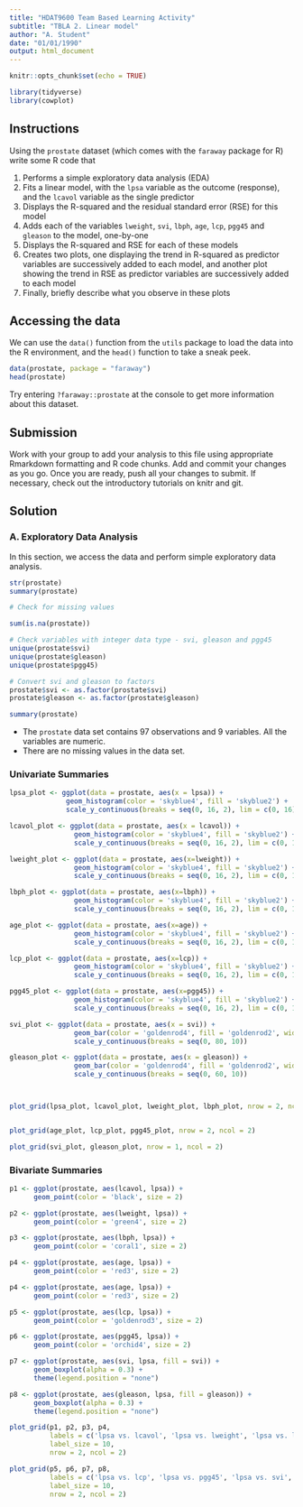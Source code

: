 ```yaml
---
title: "HDAT9600 Team Based Learning Activity"
subtitle: "TBLA 2. Linear model"
author: "A. Student"
date: "01/01/1990"
output: html_document
---
```


```r
knitr::opts_chunk$set(echo = TRUE)

library(tidyverse)
library(cowplot)
```

## Instructions

Using the `prostate` dataset (which comes with the `faraway` package for R) write some R code that

1) Performs a simple exploratory data analysis (EDA)
1) Fits a linear model, with the `lpsa` variable as the outcome (response), and the `lcavol` variable as the single predictor
1) Displays the R-squared and the residual standard error (RSE) for this model
1) Adds each of the variables `lweight`, `svi`, `lbph`, `age`, `lcp`, `pgg45` and `gleason` to the model, one-by-one
1) Displays the R-squared and RSE for each of these models
1) Creates two plots, one displaying the trend in R-squared as predictor variables are successively added to each model, and another plot showing the trend in RSE as predictor variables are successively added to each model
1) Finally, briefly describe what you observe in these plots


## Accessing the data

We can use the `data()` function from the `utils` package to load the data into the R environment, and the `head()` function to take a sneak peek.

```r
data(prostate, package = "faraway")
head(prostate)
```

Try entering `?faraway::prostate` at the console to get more information about this dataset. 

## Submission

Work with your group to add your analysis to this file using appropriate Rmarkdown formatting and R code chunks. Add and commit your changes as you go. Once you are ready, push all your changes to submit. If necessary, check out the introductory tutorials on knitr and git. 

## Solution

### A. Exploratory Data Analysis

In this section, we access the data and perform simple exploratory data analysis.

```r
str(prostate)
summary(prostate)

# Check for missing values

sum(is.na(prostate))

# Check variables with integer data type - svi, gleason and pgg45
unique(prostate$svi)
unique(prostate$gleason)
unique(prostate$pgg45)

# Convert svi and gleason to factors
prostate$svi <- as.factor(prostate$svi)
prostate$gleason <- as.factor(prostate$gleason)

summary(prostate)
```
* The `prostate` data set contains 97 observations and 9 variables. All the variables are numeric.
* There are no missing values in the data set.

### Univariate Summaries

```r

lpsa_plot <- ggplot(data = prostate, aes(x = lpsa)) + 
              geom_histogram(color = 'skyblue4', fill = 'skyblue2') +
              scale_y_continuous(breaks = seq(0, 16, 2), lim = c(0, 16), expand = c(0, 0))

lcavol_plot <- ggplot(data = prostate, aes(x = lcavol)) + 
                geom_histogram(color = 'skyblue4', fill = 'skyblue2') +
                scale_y_continuous(breaks = seq(0, 16, 2), lim = c(0, 16), expand = c(0, 0))

lweight_plot <- ggplot(data = prostate, aes(x=lweight)) + 
                geom_histogram(color = 'skyblue4', fill = 'skyblue2') +
                scale_y_continuous(breaks = seq(0, 16, 2), lim = c(0, 16), expand = c(0, 0))

lbph_plot <- ggplot(data = prostate, aes(x=lbph)) + 
                geom_histogram(color = 'skyblue4', fill = 'skyblue2') +
                scale_y_continuous(breaks = seq(0, 16, 2), lim = c(0, 16), expand = c(0, 0))

age_plot <- ggplot(data = prostate, aes(x=age)) + 
                geom_histogram(color = 'skyblue4', fill = 'skyblue2') +
                scale_y_continuous(breaks = seq(0, 16, 2), lim = c(0, 16), expand = c(0, 0))

lcp_plot <- ggplot(data = prostate, aes(x=lcp)) + 
                geom_histogram(color = 'skyblue4', fill = 'skyblue2') +
                scale_y_continuous(breaks = seq(0, 16, 2), lim = c(0, 16), expand = c(0, 0))

pgg45_plot <- ggplot(data = prostate, aes(x=pgg45)) + 
                geom_histogram(color = 'skyblue4', fill = 'skyblue2') +
                scale_y_continuous(breaks = seq(0, 16, 2), lim = c(0, 16), expand = c(0, 0))

svi_plot <- ggplot(data = prostate, aes(x = svi)) +
                geom_bar(color = 'goldenrod4', fill = 'goldenrod2', width = 0.5) +
                scale_y_continuous(breaks = seq(0, 80, 10))

gleason_plot <- ggplot(data = prostate, aes(x = gleason)) +
                geom_bar(color = 'goldenrod4', fill = 'goldenrod2', width = 0.7) +
                scale_y_continuous(breaks = seq(0, 60, 10))



plot_grid(lpsa_plot, lcavol_plot, lweight_plot, lbph_plot, nrow = 2, ncol = 2)


plot_grid(age_plot, lcp_plot, pgg45_plot, nrow = 2, ncol = 2)

plot_grid(svi_plot, gleason_plot, nrow = 1, ncol = 2)
```

### Bivariate Summaries 

```r
p1 <- ggplot(prostate, aes(lcavol, lpsa)) +
      geom_point(color = 'black', size = 2) 

p2 <- ggplot(prostate, aes(lweight, lpsa)) +
      geom_point(color = 'green4', size = 2)

p3 <- ggplot(prostate, aes(lbph, lpsa)) +
      geom_point(color = 'coral1', size = 2)

p4 <- ggplot(prostate, aes(age, lpsa)) +
      geom_point(color = 'red3', size = 2)

p4 <- ggplot(prostate, aes(age, lpsa)) +
      geom_point(color = 'red3', size = 2)

p5 <- ggplot(prostate, aes(lcp, lpsa)) +
      geom_point(color = 'goldenrod3', size = 2)

p6 <- ggplot(prostate, aes(pgg45, lpsa)) +
      geom_point(color = 'orchid4', size = 2)

p7 <- ggplot(prostate, aes(svi, lpsa, fill = svi)) +
      geom_boxplot(alpha = 0.3) +
      theme(legend.position = "none")

p8 <- ggplot(prostate, aes(gleason, lpsa, fill = gleason)) +
      geom_boxplot(alpha = 0.3) +
      theme(legend.position = "none")

plot_grid(p1, p2, p3, p4, 
          labels = c('lpsa vs. lcavol', 'lpsa vs. lweight', 'lpsa vs. lbph', 'lpsa vs. age'),
          label_size = 10, 
          nrow = 2, ncol = 2)

plot_grid(p5, p6, p7, p8, 
          labels = c('lpsa vs. lcp', 'lpsa vs. pgg45', 'lpsa vs. svi', 'lpsa vs. gleason'),
          label_size = 10, 
          nrow = 2, ncol = 2)

```



